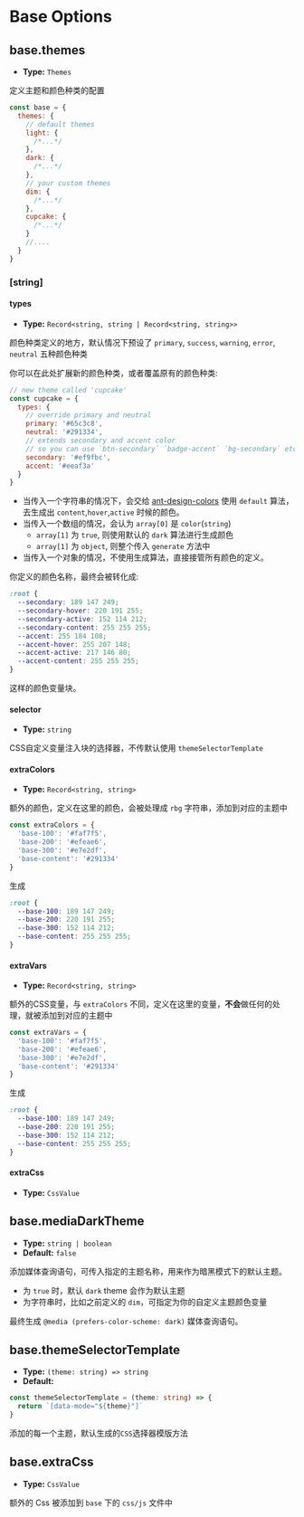 # Base Options

## base.themes

- **Type:** `Themes`

定义主题和颜色种类的配置

```js
const base = {
  themes: {
    // default themes
    light: {
      /*...*/
    },
    dark: {
      /*...*/
    },
    // your custom themes
    dim: {
      /*...*/
    },
    cupcake: {
      /*...*/
    }
    //....
  }
}
```

### [string]

#### types

- **Type:** `Record<string, string | Record<string, string>>`

颜色种类定义的地方，默认情况下预设了 `primary`, `success`, `warning`, `error`, `neutral` 五种颜色种类

你可以在此处扩展新的颜色种类，或者覆盖原有的颜色种类:

```js
// new theme called 'cupcake'
const cupcake = {
  types: {
    // override primary and neutral
    primary: '#65c3c8',
    neutral: '#291334',
    // extends secondary and accent color
    // so you can use `btn-secondary` `badge-accent` `bg-secondary` etc...
    secondary: '#ef9fbc',
    accent: '#eeaf3a'
  }
}
```

- 当传入一个字符串的情况下，会交给 [ant-design-colors](https://github.com/ant-design/ant-design-colors) 使用 `default` 算法，去生成出 `content`,`hover`,`active` 时候的颜色。
- 当传入一个数组的情况，会认为 `array[0]` 是 `color`(`string`)
  - `array[1]` 为 `true`, 则使用默认的 `dark` 算法进行生成颜色
  - `array[1]` 为 `object`, 则整个传入 `generate` 方法中
- 当传入一个对象的情况，不使用生成算法，直接接管所有颜色的定义。

你定义的颜色名称，最终会被转化成:

```css
:root {
  --secondary: 189 147 249;
  --secondary-hover: 220 191 255;
  --secondary-active: 152 114 212;
  --secondary-content: 255 255 255;
  --accent: 255 184 108;
  --accent-hover: 255 207 148;
  --accent-active: 217 146 80;
  --accent-content: 255 255 255;
}
```

这样的颜色变量块。

#### selector

- **Type:** `string`

CSS自定义变量注入块的选择器，不传默认使用 `themeSelectorTemplate`

#### extraColors

- **Type:** `Record<string, string>`

额外的颜色，定义在这里的颜色，会被处理成 `rbg` 字符串，添加到对应的主题中

```js
const extraColors = {
  'base-100': '#faf7f5',
  'base-200': '#efeae6',
  'base-300': '#e7e2df',
  'base-content': '#291334'
}
```

生成

```css
:root {
  --base-100: 189 147 249;
  --base-200: 220 191 255;
  --base-300: 152 114 212;
  --base-content: 255 255 255;
}
```

#### extraVars

- **Type:** `Record<string, string>`

额外的CSS变量，与 `extraColors` 不同，定义在这里的变量，**不会**做任何的处理，就被添加到对应的主题中

```js
const extraVars = {
  'base-100': '#faf7f5',
  'base-200': '#efeae6',
  'base-300': '#e7e2df',
  'base-content': '#291334'
}
```

生成

```css
:root {
  --base-100: 189 147 249;
  --base-200: 220 191 255;
  --base-300: 152 114 212;
  --base-content: 255 255 255;
}
```

#### extraCss

- **Type:** `CssValue`

## base.mediaDarkTheme

- **Type:** `string | boolean`
- **Default:** `false`

添加媒体查询语句，可传入指定的主题名称，用来作为暗黑模式下的默认主题。

- 为 `true` 时，默认 `dark` theme 会作为默认主题
- 为字符串时，比如之前定义的 `dim`，可指定为你的自定义主题颜色变量

最终生成 `@media (prefers-color-scheme: dark)` 媒体查询语句。

## base.themeSelectorTemplate

- **Type:** `(theme: string) => string`
- **Default:**

```ts
const themeSelectorTemplate = (theme: string) => {
  return `[data-mode="${theme}"]`
}
```

添加的每一个主题，默认生成的`CSS`选择器模版方法

## base.extraCss

- **Type:** `CssValue`

额外的 Css 被添加到 `base` 下的 `css/js` 文件中
